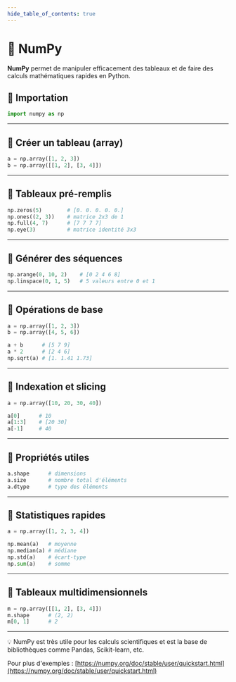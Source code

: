 ```yaml
---
hide_table_of_contents: true
---
```


# 🔢 NumPy

**NumPy** permet de manipuler efficacement des tableaux et de faire des calculs mathématiques rapides en Python.

## 🔹 Importation

```python
import numpy as np
```

---

## 🔹 Créer un tableau (array)

```python
a = np.array([1, 2, 3])
b = np.array([[1, 2], [3, 4]])
```

---

## 🔹 Tableaux pré-remplis

```python
np.zeros(5)        # [0. 0. 0. 0. 0.]
np.ones((2, 3))    # matrice 2x3 de 1
np.full(4, 7)      # [7 7 7 7]
np.eye(3)          # matrice identité 3x3
```

---

## 🔹 Générer des séquences

```python
np.arange(0, 10, 2)    # [0 2 4 6 8]
np.linspace(0, 1, 5)   # 5 valeurs entre 0 et 1
```

---

## 🔹 Opérations de base

```python
a = np.array([1, 2, 3])
b = np.array([4, 5, 6])

a + b      # [5 7 9]
a * 2      # [2 4 6]
np.sqrt(a) # [1. 1.41 1.73]
```

---

## 🔹 Indexation et slicing

```python
a = np.array([10, 20, 30, 40])

a[0]      # 10
a[1:3]    # [20 30]
a[-1]     # 40
```

---

## 🔹 Propriétés utiles

```python
a.shape      # dimensions
a.size       # nombre total d'éléments
a.dtype      # type des éléments
```

---

## 🔹 Statistiques rapides

```python
a = np.array([1, 2, 3, 4])

np.mean(a)   # moyenne
np.median(a) # médiane
np.std(a)    # écart-type
np.sum(a)    # somme
```

---

## 🔹 Tableaux multidimensionnels

```python
m = np.array([[1, 2], [3, 4]])
m.shape      # (2, 2)
m[0, 1]      # 2
```

---

💡 NumPy est très utile pour les calculs scientifiques et est la base de bibliothèques comme Pandas, Scikit-learn, etc.

Pour plus d'exemples : [https://numpy.org/doc/stable/user/quickstart.html](https://numpy.org/doc/stable/user/quickstart.html)